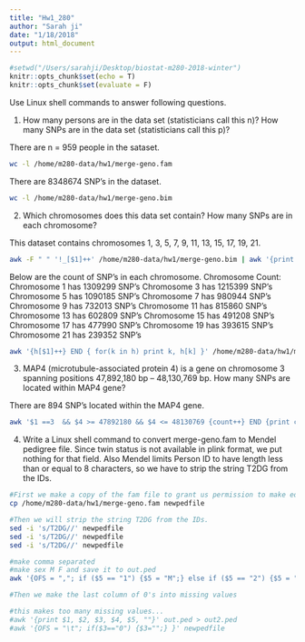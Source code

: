 ```yaml
---
title: "Hw1_280"
author: "Sarah ji"
date: "1/18/2018"
output: html_document
---
```


```r
#setwd("/Users/sarahji/Desktop/biostat-m280-2018-winter")
knitr::opts_chunk$set(echo = T)
knitr::opts_chunk$set(evaluate = F)
```

Use Linux shell commands to answer following questions.

1. How many persons are in the data set (statisticians call this n)? How many SNPs are in the data set (statisticians call this p)?

There are n = 959 people in the sataset. 

```bash
wc -l /home/m280-data/hw1/merge-geno.fam
```

There are 8348674 SNP's in the dataset.

```bash
wc -l /home/m280-data/hw1/merge-geno.bim
```


2. Which chromosomes does this data set contain? How many SNPs are in each chromosome?

This dataset contains chromosomes 1, 3, 5, 7, 9, 11, 13, 15, 17, 19, 21.


```bash
awk -F " " '!_[$1]++' /home/m280-data/hw1/merge-geno.bim | awk '{print $1}'
```

Below are the count of SNP's in each chromosome.
Chromosome Count:
Chromosome 1 has 1309299 SNP's
Chromosome 3 has 1215399 SNP's
Chromosome 5 has 1090185 SNP's
Chromosome 7 has 980944 SNP's
Chromosome 9 has 732013 SNP's
Chromosome 11 has 815860 SNP's
Chromosome 13 has 602809 SNP's
Chromosome 15 has 491208 SNP's
Chromosome 17 has 477990 SNP's
Chromosome 19 has 393615 SNP's
Chromosome 21 has 239352 SNP's

```bash
awk '{h[$1]++} END { for(k in h) print k, h[k] }' /home/m280-data/hw1/merge-geno.bim | sort -n

```

3. MAP4 (microtubule-associated protein 4) is a gene on chromosome 3 spanning positions 47,892,180 bp – 48,130,769 bp. How many SNPs are located within MAP4 gene?

There are 894 SNP's located within the MAP4 gene.

```bash
awk '$1 ==3  && $4 >= 47892180 && $4 <= 48130769 {count++} END {print count}' /home/m280-data/hw1/merge-geno.bim
```

4. Write a Linux shell command to convert merge-geno.fam to Mendel pedigree file. Since twin status is not available in plink format, we put nothing for that field. Also Mendel limits Person ID to have length less than or equal to 8 characters, so we have to strip the string T2DG from the IDs. 

```bash
#First we make a copy of the fam file to grant us permission to make edits!
cp /home/m280-data/hw1/merge-geno.fam newpedfile

#Then we will strip the string T2DG from the IDs.
sed -i 's/T2DG//' newpedfile
sed -i 's/T2DG//' newpedfile
sed -i 's/T2DG//' newpedfile

#make comma separated 
#make sex M F and save it to out.ped
awk '{OFS = ","; if ($5 == "1") {$5 = "M";} else if ($5 == "2") {$5 = "F";} else {$5 = "0";} print;}' newpedfile > out.ped 

#Then we make the last column of 0's into missing values

#this makes too many missing values...
#awk '{print $1, $2, $3, $4, $5, ""}' out.ped > out2.ped
#awk '{OFS = "\t"; if($3=="0") {$3="";} }' newpedfile


```


